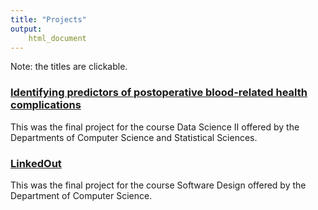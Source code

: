 ```yaml
---
title: "Projects"
output: 
    html_document
---
```


Note: the titles are clickable.

### [Identifying predictors of postoperative blood-related health complications](https://ryancys1234.github.io/JSC370-Project)

This was the final project for the course Data Science II offered by the Departments of Computer Science and Statistical Sciences.

### [LinkedOut](https://github.com/CSC207-2022F-UofT/course-project-linkout)

This was the final project for the course Software Design offered by the Department of Computer Science.